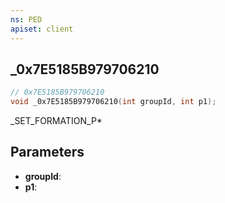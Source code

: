 ```yaml
---
ns: PED
apiset: client
---
```

## _0x7E5185B979706210

```c
// 0x7E5185B979706210
void _0x7E5185B979706210(int groupId, int p1);
```

_SET_FORMATION_P*

## Parameters
* **groupId**:
* **p1**: